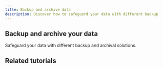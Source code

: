 ```yaml
---
title: Backup and archive data
description: Discover how to safeguard your data with different backup and archival solutions.
---
```


## Backup and archive your data
Safeguard your data with different backup and archival solutions.

<Grid>
    <SummaryCard
        title="Create a snapshot of a Block Storage volume"
        icon="rocket"
        description="Take snapshots that you can use to recreate volumes."
        label="Read more"
        url="/block-storage/how-to/create-a-snapshot/"
    />
    <SummaryCard
        title="How to manage backups for Database Instances"
        icon="info"
        description="The autobackup feature allows you to automate backups according to a schedule you define."
        label="Read more"
        url="/managed-databases-for-postgresql-and-mysql/how-to/manage-backups/#how-to-set-up-autobackups"
    />
</Grid>

## Related tutorials

<UseCaseList category="back-up-data" />